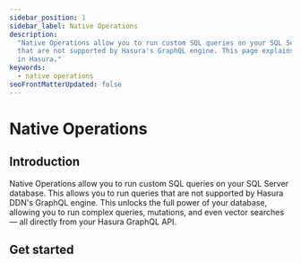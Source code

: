 ```yaml
---
sidebar_position: 1
sidebar_label: Native Operations
description:
  "Native Operations allow you to run custom SQL queries on your SQL Server database. This allows you to run queries
  that are not supported by Hasura's GraphQL engine. This page explains how to configure various types of native queries
  in Hasura."
keywords:
  - native operations
seoFrontMatterUpdated: false
---
```


# Native Operations

## Introduction

Native Operations allow you to run custom SQL queries on your SQL Server database. This allows you to run queries that
are not supported by Hasura DDN's GraphQL engine. This unlocks the full power of your database, allowing you to run
complex queries, mutations, and even vector searches — all directly from your Hasura GraphQL API.

## Get started

